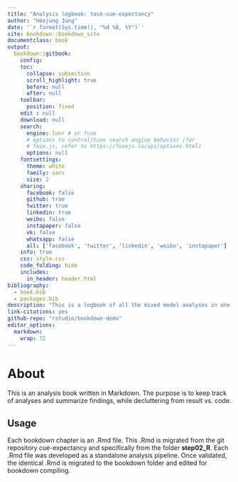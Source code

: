 ```yaml
--- 
title: "Analysis logbook: task-cue-expectancy"
author: "Heejung Jung"
date: '`r format(Sys.time(), "%d %B, %Y")`'
site: bookdown::bookdown_site
documentclass: book
output:
  bookdown::gitbook:
    config:
    toc:
      collapse: subsection
      scroll_highlight: true
      before: null
      after: null
    toolbar:
      position: fixed
    edit : null
    download: null
    search:
      engine: lunr # or fuse
      # options to control/tune search engine behavior (for
      # fuse.js, refer to https://fusejs.io/api/options.html)
      options: null
    fontsettings:
      theme: white
      family: sans
      size: 2
    sharing:
      facebook: false
      github: true
      twitter: true
      linkedin: true
      weibo: false
      instapaper: false
      vk: false
      whatsapp: false
      all: ['facebook', 'twitter', 'linkedin', 'weibo', 'instapaper']
    info: true
    css: style.css
    code_folding: hide
    includes:
      in_header: header.html
bibliography:
  - book.bib
  - packages.bib
description: "This is a logbook of all the mixed model analyses in one setting."
link-citations: yes
github-repo: "rstudio/bookdown-demo"
editor_options: 
  markdown: 
    wrap: 72
---
```


# About

This is an analysis book written in Markdown. The purpose is to keep track of analyses and summarize findings, while decluttering from result vs. code. 

## Usage 

Each bookdown chapter is an .Rmd file. This .Rmd is migrated from the git repository cue-expectancy and specifically from the folder **step02_R**. Each .Rmd file was developed as a standalone analysis pipeline. Once validated, the identical .Rmd is migrated to the bookdown folder and edited for bookdown compiling. 


